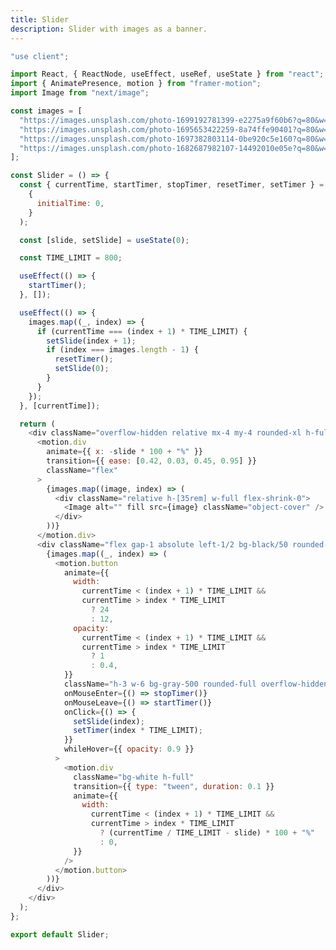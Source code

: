 ```yaml
---
title: Slider
description: Slider with images as a banner.
---
```


<ProductShowcaseComponent>
  <Slider />
</ProductShowcaseComponent>

```js
"use client";

import React, { ReactNode, useEffect, useRef, useState } from "react";
import { AnimatePresence, motion } from "framer-motion";
import Image from "next/image";

const images = [
  "https://images.unsplash.com/photo-1699192781399-e2275a9f60b6?q=80&w=2070&auto=format&fit=crop&ixlib=rb-4.0.3&ixid=M3wxMjA3fDB8MHxwaG90by1wYWdlfHx8fGVufDB8fHx8fA%3D%3D",
  "https://images.unsplash.com/photo-1695653422259-8a74ffe90401?q=80&w=2070&auto=format&fit=crop&ixlib=rb-4.0.3&ixid=M3wxMjA3fDF8MHxwaG90by1wYWdlfHx8fGVufDB8fHx8fA%3D%3D",
  "https://images.unsplash.com/photo-1697382803114-0be920c5e160?q=80&w=2071&auto=format&fit=crop&ixlib=rb-4.0.3&ixid=M3wxMjA3fDB8MHxwaG90by1wYWdlfHx8fGVufDB8fHx8fA%3D%3D",
  "https://images.unsplash.com/photo-1682687982107-14492010e05e?q=80&w=1974&auto=format&fit=crop&ixlib=rb-4.0.3&ixid=M3wxMjA3fDF8MHxwaG90by1wYWdlfHx8fGVufDB8fHx8fA%3D%3D",
];

const Slider = () => {
  const { currentTime, startTimer, stopTimer, resetTimer, setTimer } = useTimer(
    {
      initialTime: 0,
    }
  );

  const [slide, setSlide] = useState(0);

  const TIME_LIMIT = 800;

  useEffect(() => {
    startTimer();
  }, []);

  useEffect(() => {
    images.map((_, index) => {
      if (currentTime === (index + 1) * TIME_LIMIT) {
        setSlide(index + 1);
        if (index === images.length - 1) {
          resetTimer();
          setSlide(0);
        }
      }
    });
  }, [currentTime]);

  return (
    <div className="overflow-hidden relative mx-4 my-4 rounded-xl h-full w-full">
      <motion.div
        animate={{ x: -slide * 100 + "%" }}
        transition={{ ease: [0.42, 0.03, 0.45, 0.95] }}
        className="flex"
      >
        {images.map((image, index) => (
          <div className="relative h-[35rem] w-full flex-shrink-0">
            <Image alt="" fill src={image} className="object-cover" />
          </div>
        ))}
      </motion.div>
      <div className="flex gap-1 absolute left-1/2 bg-black/50 rounded-full p-2 -translate-x-1/2 bottom-5">
        {images.map((_, index) => (
          <motion.button
            animate={{
              width:
                currentTime < (index + 1) * TIME_LIMIT &&
                currentTime > index * TIME_LIMIT
                  ? 24
                  : 12,
              opacity:
                currentTime < (index + 1) * TIME_LIMIT &&
                currentTime > index * TIME_LIMIT
                  ? 1
                  : 0.4,
            }}
            className="h-3 w-6 bg-gray-500 rounded-full overflow-hidden"
            onMouseEnter={() => stopTimer()}
            onMouseLeave={() => startTimer()}
            onClick={() => {
              setSlide(index);
              setTimer(index * TIME_LIMIT);
            }}
            whileHover={{ opacity: 0.9 }}
          >
            <motion.div
              className="bg-white h-full"
              transition={{ type: "tween", duration: 0.1 }}
              animate={{
                width:
                  currentTime < (index + 1) * TIME_LIMIT &&
                  currentTime > index * TIME_LIMIT
                    ? (currentTime / TIME_LIMIT - slide) * 100 + "%"
                    : 0,
              }}
            />
          </motion.button>
        ))}
      </div>
    </div>
  );
};

export default Slider;
```
